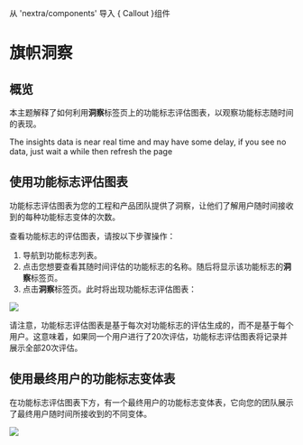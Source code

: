 
从 'nextra/components' 导入 { Callout }组件

# 旗帜洞察

## 概览

本主题解释了如何利用**洞察**标签页上的功能标志评估图表，以观察功能标志随时间的表现。

<Callout type="info">
The insights data is near real time and may have some delay, if you see no data, just wait a while then refresh the page
</Callout>


## 使用功能标志评估图表

功能标志评估图表为您的工程和产品团队提供了洞察，让他们了解用户随时间接收到的每种功能标志变体的次数。

查看功能标志的评估图表，请按以下步骤操作：

1. 导航到功能标志列表。
2. 点击您想要查看其随时间评估的功能标志的名称。随后将显示该功能标志的**洞察**标签页。
3.  点击**洞察**标签页。此时将出现功能标志评估图表：

![](../feature-flags/assets/the-flag-insights/001.webp)

请注意，功能标志评估图表是基于每次对功能标志的评估生成的，而不是基于每个用户。这意味着，如果同一个用户进行了20次评估，功能标志评估图表将记录并展示全部20次评估。

## 使用最终用户的功能标志变体表

在功能标志评估图表下方，有一个最终用户的功能标志变体表，它向您的团队展示了最终用户随时间所接收到的不同变体。

![](../feature-flags/assets/the-flag-insights/002.webp)
